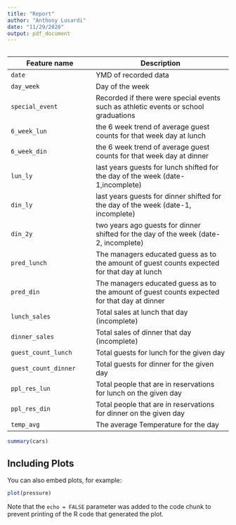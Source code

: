 ```yaml
---
title: "Report"
author: "Anthony Lusardi"
date: "11/29/2020"
output: pdf_document
---
```


```r


```

|Feature name |Description|
|-----|--------|
|`date` | YMD of recorded data
|`day_week`| Day of the week
|`special_event`| Recorded if there were special events such as athletic events or school graduations
|`6_week_lun`| the 6 week trend of average guest counts for that week day at lunch
|`6_week_din`| the 6 week trend of average guest counts for that week day at dinner
|`lun_ly`| last years guests for lunch shifted for the day of the week (date-1,incomplete) 
|`din_ly`|last years guests for dinner shifted for the day of the week (date-1, incomplete)
|`din_2y`|two years ago guests for dinner shifted for the day of the week (date-2, incomplete)
|`pred_lunch`| The managers educated guess as to the amount of guest counts expected for that day at lunch
|`pred_din`|The managers educated guess as to the amount of guest counts expected for that day at dinner
|`lunch_sales`| Total sales at lunch that day (incomplete)
|`dinner_sales`| Total sales of dinner that day (incomplete)
|`guest_count_lunch`| Total guests for lunch for the given day
|`guest_count_dinner`| Total guests for dinner for the given day
|`ppl_res_lun`| Total people that are in reservations for lunch on the given day
|`ppl_res_din`| Total people that are in reservations for dinner on the given day
|`temp_avg`| The average Temperature for the day 


```r
summary(cars)
```

## Including Plots

You can also embed plots, for example:

```r
plot(pressure)
```

Note that the `echo = FALSE` parameter was added to the code chunk to prevent printing of the R code that generated the plot.
